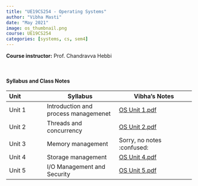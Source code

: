```yaml
---
title: "UE19CS254 - Operating Systems"
author: "Vibha Masti"
date: "May 2021"
image: os_thumbnail.png
course: UE19CS254
categories: [systems, cs, sem4]
---
```


**Course instructor:** Prof. Chandravva Hebbi

<br>


#### Syllabus and Class Notes

| Unit              | Syllabus                         |       Vibha's Notes                |
| :---------------- | -------------------------------- | ---------------------------------- |
| Unit 1            | Introduction and process managemenet | [OS Unit 1.pdf](OS%20Unit%201.pdf) |
| Unit 2            | Threads and concurrency | [OS Unit 2.pdf](OS%20Unit%202.pdf) |
| Unit 3            | Memory management  | Sorry, no notes :confused: |
| Unit 4            | Storage management | [OS Unit 4.pdf](OS%20Unit%204.pdf) |
| Unit 5            | I/O Management and Security | [OS Unit 5.pdf](OS%20Unit%205.pdf) |


<br>


<!-- #### Textbooks: 

-  **T1**: "Learning PHP, MySQL & JavaScript", Robin Nixon. May 2018, 5th edition, O'Reilly Media, Inc.
-  **T2**: "Pro MERN Stack: Full Stack Web App Development with Mongo, Express, React, and Node", by Vasan Subramanian. March 2017, Apress

<br>

#### Reference Books:

- **R1**: "Beginning Node.js, Express & MongoDB Development", Greg Lim, July 2019
- **R2**: "Learning React, Functional Web Development with React and Redux", Alex Banks and Eve Porcello, May 2017, O'Reilly Media, Inc.

<br> -->
